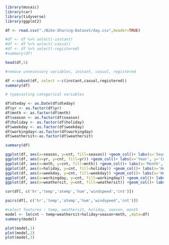 

```r
library(mosaic)
library(car)
library(tidyverse) 
library(ggplot2)

```


```r

df <- read.csv("./Bike-Sharing-Dataset/day.csv",header=TRUE)

#df <- df %>% select(-instant)
#df <- df %>% select(-casual)
#df <- df %>% select(-registered)
#summary(df)

head(df,5)
```




```r
#remove unnecessory variables, instant, casual, registered 

df <-subset(df, select =-c(instant,casual,registered))
summary(df)
```

```r
# typecasting categorical variables 

df$dteday <- as.Date(df$dteday)
df$yr <- as.factor(df$yr)
df$mnth <- as.factor(df$mnth)
df$season <- as.factor(df$season)
df$holiday <- as.factor(df$holiday)
df$weekday <- as.factor(df$weekday)
df$workingday<-as.factor(df$workingday)
df$weathersit<-as.factor(df$weathersit)

```

```r
summary(df)
```

```r

ggplot(df, aes(x=season, y=cnt, fill=season)) +geom_col()+ labs(x='Season', y='Count', title='Season vs. total count')
ggplot(df, aes(x=yr, y=cnt, fill=yr)) +geom_col()+ labs(x='Year', y='Count', title='Year vs. total count')
ggplot(df, aes(x=mnth, y=cnt, fill=mnth)) +geom_col()+ labs(x='Month', y='Count', title='Month vs. total count')
ggplot(df, aes(x=holiday, y=cnt, fill=holiday)) +geom_col()+ labs(x='Holiday', y='Count', title='Holiday vs. total count')
ggplot(df, aes(x=weekday, y=cnt, fill=weekday)) +geom_col()+ labs(x='Weekday', y='Count', title='Weekday vs. total count')
ggplot(df, aes(x=workingday, y=cnt, fill=workingday)) +geom_col()+ labs(x='Workingday', y='Count', title='Workingday vs. total count')
ggplot(df, aes(x=weathersit, y=cnt, fill=weathersit)) +geom_col()+ labs(x='weathersit', y='Count', title='weathersit vs. total count')


```
```r
cor(df[, c('hr','temp','atemp','hum','windspeed','cnt')])

```

```r
pairs(df[, c('hr','temp','atemp','hum','windspeed','cnt')])
```


```r
#select features : temp, weathersit, holiday, season, month 
model <- lm(cnt ~ temp+weathersit+holiday+season+mnth, ,data=df)
summary(model)
```

```r
plot(model,1)
plot(model,2)
plot(model,3)

```


